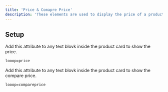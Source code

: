 ```yaml
---
title: 'Price & Comapre Price'
description: 'These elements are used to display the price of a product and compare it with the original price based on selected variants, country and subscription.'
---
```


## Setup

Add this attribute to any text blovk inside the product card to show the price.
```html
looop=price
```

Add this attribute to any text blovk inside the product card to show the compare price.
```html
looop=compareprice
```